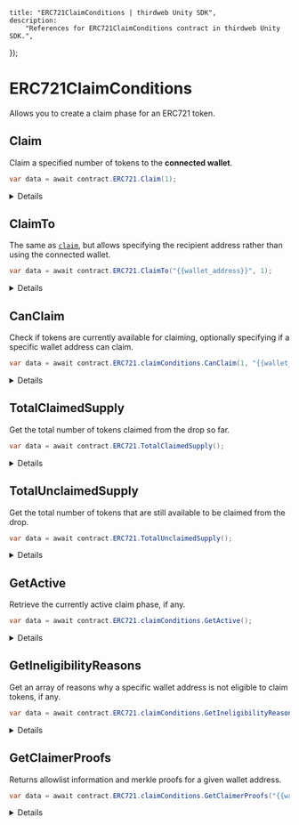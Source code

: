 
	title: "ERC721ClaimConditions | thirdweb Unity SDK",
	description:
		"References for ERC721ClaimConditions contract in thirdweb Unity SDK.",
});

# ERC721ClaimConditions

Allows you to create a claim phase for an ERC721 token.

## Claim

Claim a specified number of tokens to the **connected wallet**.

```csharp
var data = await contract.ERC721.Claim(1);
```

<Details summary="Configuration">

#### quantity (required)

The number of tokens to claim.

Must be an `int`.

</Details>

## ClaimTo

The same as [`claim`](#claim), but allows specifying the recipient
address rather than using the connected wallet.

```csharp
var data = await contract.ERC721.ClaimTo("{{wallet_address}}", 1);
```

<Details summary="Configuration">

#### recipient (required)

The wallet address to receive the claimed tokens.

Must be a `string`.

#### quantity (required)

The number of tokens to claim.

Must be an `int`.

</Details>

## CanClaim

Check if tokens are currently available for claiming, optionally specifying if a specific wallet
address can claim.

```csharp
var data = await contract.ERC721.claimConditions.CanClaim(1, "{{wallet_address}}");
```

<Details summary="Configuration">

#### quantity (required)

The amount of tokens to claim.

This checks to see if the specified amount of tokens are available for claiming. i.e.:

- There is sufficient quantity available for claiming.
- This amount of tokens can be claimed in a single transaction.

Must be an `int`.

#### addressToCheck (optional)

The wallet address to check if it can claim tokens.

This considers all aspects of the active claim phase, including allowlists, previous claims, etc.

Must be a `string`.

### Return Value

Returns a `bool` indicating if the specified amount of tokens can be claimed or not.

```csharp
bool
```

</Details>

## TotalClaimedSupply

Get the total number of tokens claimed from the drop so far.

```csharp
var data = await contract.ERC721.TotalClaimedSupply();
```

<Details summary="Configuration">

### Return Value

Returns an `int` representing the total number of tokens claimed from the drop so far.

```csharp
int
```

</Details>

## TotalUnclaimedSupply

Get the total number of tokens that are still available to be claimed from the drop.

```csharp
var data = await contract.ERC721.TotalUnclaimedSupply();
```

<Details summary="Configuration">

### Return Value

Returns an `int` representing the total number of tokens that are still available to be claimed from the drop.

```csharp
int
```

</Details>

## GetActive

Retrieve the currently active claim phase, if any.

```csharp
var data = await contract.ERC721.claimConditions.GetActive();
```

<Details summary="Configuration">

### Return Value

If a claim condition is active, returns a `ClaimConditions` struct containing the following properties:

```csharp
{
    string availableSupply;
    string currentMintSupply;
    CurrencyValue currencyMetadata;
    string currencyAddress;
    string maxClaimableSupply;
    string maxClaimablePerWallet;
    string waitInSeconds;
}
```

</Details>

## GetIneligibilityReasons

Get an array of reasons why a specific wallet address is not eligible to claim tokens, if any.

```csharp
var data = await contract.ERC721.claimConditions.GetIneligibilityReasons(1, "{{wallet_address}}");
```

<Details summary="Configuration">

#### quantity (required)

The amount of tokens to check if the wallet address can claim.

Must be an `int`.

#### addressToCheck (optional)

The wallet address to check if it can claim tokens.

Must be a `string`.

### Return Value

Returns an array of `ClaimEligibility` strings, which may be empty.

If the user _is_ eligible to claim tokens, the method will return an empty array.

```csharp
string[];

// Examples:
{
  NotEnoughSupply = "There is not enough supply to claim.",
  AddressNotAllowed = "This address is not on the allowlist.",
  WaitBeforeNextClaimTransaction = "Not enough time since last claim transaction. Please wait.",
  AlreadyClaimed = "You have already claimed the token.",
  NotEnoughTokens = "There are not enough tokens in the wallet to pay for the claim.",
  NoActiveClaimPhase = "There is no active claim phase at the moment. Please check back in later.",
  NoClaimConditionSet = "There is no claim condition set.",
  NoWallet = "No wallet connected.",
  Unknown = "No claim conditions found.",
}
```

</Details>

## GetClaimerProofs

Returns allowlist information and merkle proofs for a given wallet address.

```csharp
var data = await contract.ERC721.claimConditions.GetClaimerProofs("{{wallet_address}}");
```

<Details summary="Configuration">

#### walletAddress (required)

The wallet address to get the merkle proofs for.

Must be a `string`.

### Return Value

```csharp
bool;
```

</Details>
